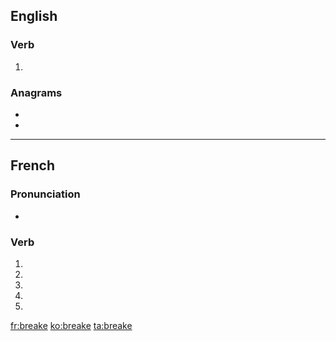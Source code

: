 {{also|breaké}}
==English==

===Verb===
{{head|en|verb}}

# {{obsolete spelling of|break|lang=en}}

===Anagrams===
* {{l|en|beaker}}
* {{l|en|rebake}}

----

==French==

===Pronunciation===
* {{homophones|breakent|breakes|lang=fr}}

===Verb===
{{fr-verb form}}

# {{conjugation of|breaker||1|s|pres|ind|lang=fr}}
# {{conjugation of|breaker||3|s|pres|ind|lang=fr}}
# {{conjugation of|breaker||1|s|pres|sub|lang=fr}}
# {{conjugation of|breaker||3|s|pres|sub|lang=fr}}
# {{conjugation of|breaker||2|s|imp|lang=fr}}

[[fr:breake]]
[[ko:breake]]
[[ta:breake]]